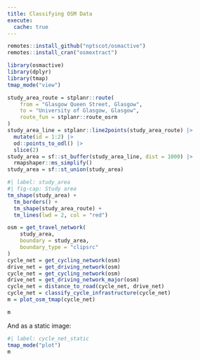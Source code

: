 ```yaml
---
title: Classifying OSM Data
execute: 
  cache: true
---
```



```r
remotes::install_github("nptscot/osmactive")
remotes::install_cran("osmextract")
```

```r
library(osmactive)
library(dplyr)
library(tmap)
tmap_mode("view")
```


```r
study_area_route = stplanr::route(
    from = "Glasgow Queen Street, Glasgow",
    to = "University of Glasgow, Glasgow",
    route_fun = stplanr::route_osrm
)
study_area_line = stplanr::line2points(study_area_route) |>
  mutate(id = 1:2) |>
  od::points_to_odl() |>
  slice(2)
study_area = sf::st_buffer(study_area_line, dist = 1000) |>
  rmapshaper::ms_simplify()
study_area = sf::st_union(study_area)
```


```r
#| label: study_area
#| fig-cap: Study area
tm_shape(study_area) +
  tm_borders() +
  tm_shape(study_area_route) +
  tm_lines(lwd = 2, col = "red")
```


```r
osm = get_travel_network(
    study_area,
    boundary = study_area,
    boundary_type = "clipsrc"
)
cycle_net = get_cycling_network(osm)
drive_net = get_driving_network(osm)
cycle_net = get_cycling_network(osm)
drive_net = get_driving_network_major(osm)
cycle_net = distance_to_road(cycle_net, drive_net)
cycle_net = classify_cycle_infrastructure(cycle_net)
m = plot_osm_tmap(cycle_net)
```


```r
m
```

And as a static image:

```r
#| label: cycle_net_static
tmap_mode("plot")
m
```